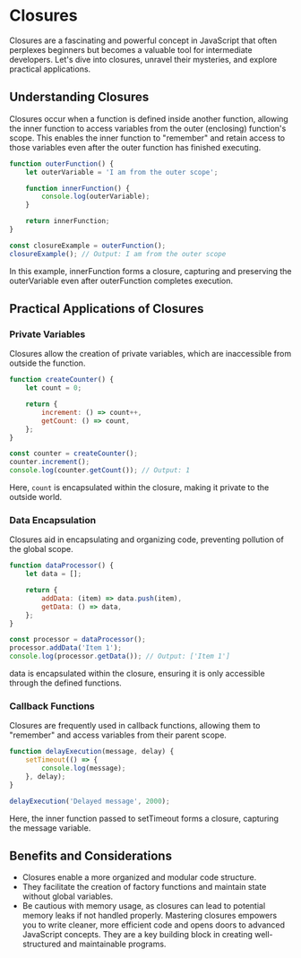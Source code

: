 # Closures

Closures are a fascinating and powerful concept in JavaScript that often perplexes beginners but becomes a valuable tool for intermediate developers. Let's dive into closures, unravel their mysteries, and explore practical applications.

## Understanding Closures
Closures occur when a function is defined inside another function, allowing the inner function to access variables from the outer (enclosing) function's scope. This enables the inner function to "remember" and retain access to those variables even after the outer function has finished executing.

```js
function outerFunction() {
    let outerVariable = 'I am from the outer scope';

    function innerFunction() {
        console.log(outerVariable);
    }

    return innerFunction;
}

const closureExample = outerFunction();
closureExample(); // Output: I am from the outer scope
```

In this example, innerFunction forms a closure, capturing and preserving the outerVariable even after outerFunction completes execution.

## Practical Applications of Closures

### Private Variables
Closures allow the creation of private variables, which are inaccessible from outside the function.

```js
function createCounter() {
    let count = 0;

    return {
        increment: () => count++,
        getCount: () => count,
    };
}

const counter = createCounter();
counter.increment();
console.log(counter.getCount()); // Output: 1
```
Here, `count` is encapsulated within the closure, making it private to the outside world.

### Data Encapsulation
Closures aid in encapsulating and organizing code, preventing pollution of the global scope.

```js
function dataProcessor() {
    let data = [];

    return {
        addData: (item) => data.push(item),
        getData: () => data,
    };
}

const processor = dataProcessor();
processor.addData('Item 1');
console.log(processor.getData()); // Output: ['Item 1']
```
data is encapsulated within the closure, ensuring it is only accessible through the defined functions.

### Callback Functions

Closures are frequently used in callback functions, allowing them to "remember" and access variables from their parent scope.

```js
function delayExecution(message, delay) {
    setTimeout(() => {
        console.log(message);
    }, delay);
}

delayExecution('Delayed message', 2000);
```
Here, the inner function passed to setTimeout forms a closure, capturing the message variable.

## Benefits and Considerations
- Closures enable a more organized and modular code structure.
- They facilitate the creation of factory functions and maintain state without global variables.
- Be cautious with memory usage, as closures can lead to potential memory leaks if not handled properly.
Mastering closures empowers you to write cleaner, more efficient code and opens doors to advanced JavaScript concepts. They are a key building block in creating well-structured and maintainable programs.